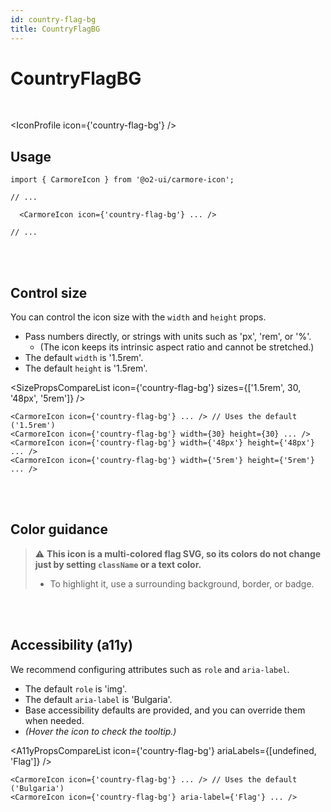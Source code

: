 ```yaml
---
id: country-flag-bg
title: CountryFlagBG
---
```




# CountryFlagBG

<br />

<IconProfile icon={'country-flag-bg'} />

## Usage

```tsx
import { CarmoreIcon } from '@o2-ui/carmore-icon';

// ...

  <CarmoreIcon icon={'country-flag-bg'} ... />

// ...
```

<br />
<br />

## Control size

You can control the icon size with the `width` and `height` props.

- Pass numbers directly, or strings with units such as 'px', 'rem', or '%'.
  - (The icon keeps its intrinsic aspect ratio and cannot be stretched.)
- The default `width` is '1.5rem'.
- The default `height` is '1.5rem'.

<SizePropsCompareList icon={'country-flag-bg'} sizes={['1.5rem', 30, '48px', '5rem']} />

```tsx
<CarmoreIcon icon={'country-flag-bg'} ... /> // Uses the default ('1.5rem')
<CarmoreIcon icon={'country-flag-bg'} width={30} height={30} ... />
<CarmoreIcon icon={'country-flag-bg'} width={'48px'} height={'48px'} ... />
<CarmoreIcon icon={'country-flag-bg'} width={'5rem'} height={'5rem'} ... />
```

<br />
<br />

## Color guidance

> ⚠️ <b>This icon is a multi-colored flag SVG, so its colors do not change just by setting `className` or a text color.</b>
>
> - To highlight it, use a surrounding background, border, or badge.

<br />
<br />

## Accessibility (a11y)

We recommend configuring attributes such as `role` and `aria-label`.

- The default `role` is 'img'.
- The default `aria-label` is 'Bulgaria'.
- Base accessibility defaults are provided, and you can override them when needed.
- _(Hover the icon to check the tooltip.)_

<A11yPropsCompareList icon={'country-flag-bg'} ariaLabels={[undefined, 'Flag']} />

```tsx
<CarmoreIcon icon={'country-flag-bg'} ... /> // Uses the default ('Bulgaria')
<CarmoreIcon icon={'country-flag-bg'} aria-label={'Flag'} ... />
```
